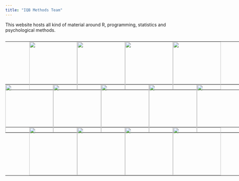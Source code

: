 ```yaml
---
title: "IQB Methods Team"
---
```


This website hosts all kind of material around R, programming, statistics and psychological methods.

<head>
<style>
table, th, td {
  margin-bottom: 0px;
  padding: 0px;
  margin-top: -18px;
}
</style>
</head>

</br>

<table style="width:900px">
<tr>
    <th style="width:75px"></th>
    </th>
    <th style="width:150px">
        <a href="https://cran.r-project.org/web/packages/eatTools/"><img src="../../logos/eatTools.png" style="width:150px;height:150px;"></a>
    </th>
    <th style="width:150px">
      <a href="https://beckerbenj.github.io/eatFDZ/"><img src="../../logos/eatFDZ.png" style="width:150px;height:150px;"></a>
      </th>
    <th style="width:150px">
      <a href="https://beckerbenj.github.io/eatCodebook/"><img src="../../logos/eatCodebook.png" style="width:150px;height:150px;"></a>
    </th>
    <th style="width:150px">
      <a href="https://cran.r-project.org/web/packages/eatATA/"><img src="../../logos/eatATA.png" style="width:150px;height:150px;"></a>
    </th>
    <th style="width:150px"></th>
    <th style="width:75px"></th>
</tr>
</table>

<table style="width:900px">
<tr>
    <th style="width:150px">
      <a href="https://beckerbenj.github.io/eatGADS/"><img src="../../logos/eatGADS.png" style="width:150px;height:150px;"></a>
    </th>
    <th style="width:150px">
      <a href="https://beckerbenj.github.io/eatRecode/"><img src="../../logos/eatRecode.png" style="width:150px;height:150px;"></a>
    </th>
    <th style="width:150px">
       <img src="../../logos/eat.png" style="width:150px;height:150px;">
    </th>
    <th style="width:150px">
      <a href="https://github.com/sachseka/eatPrep"><img src="../../logos/eatPrep.png" style="width:150px;height:150px;"></a>
    </th>
    <th style="width:150px">
      <a href="https://github.com/sachseka/eatPrep"><img src="../../logos/eatPrepTBA.png" style="width:150px;height:150px;"></a>
    </th>
    <th style="width:150px"></th>
</tr>
</table>


<table style="width:900px">
<tr>
    <th style="width:75px"></th>
    <th style="width:150px">
      <a href="https://github.com/weirichs/eatModel"><img src="../../logos/eatModel.png" style="width:150px;height:150px;"></a>
    </th>
    <th style="width:150px">
      <a href="https://cran.r-project.org/web/packages/eatRep/"><img src="../../logos/eatRep.png" style="width:150px;height:150px;"></a>
    </th>
    <th style="width:150px">
      <a href="https://github.com/beckerbenj/eatAnalysis"><img src="../../logos/eatAnalysis.png" style="width:150px;height:150px;"></a>
    </th>
    <th style="width:150px">
      <a href="https://nickhaf.github.io/eatPlot/"><img src="../../logos/eatPlot.png" style="width:150px;height:150px;"></a>
    </th>
    <th style="width:150px"></th>
    <th style="width:75px"></th>
</tr>
</table>